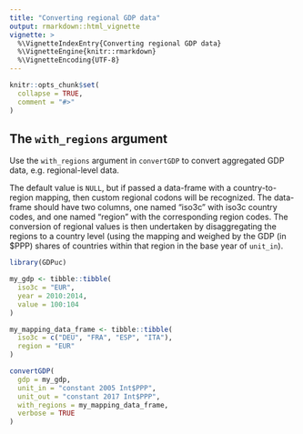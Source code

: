 ```yaml
---
title: "Converting regional GDP data"
output: rmarkdown::html_vignette
vignette: >
  %\VignetteIndexEntry{Converting regional GDP data}
  %\VignetteEngine{knitr::rmarkdown}
  %\VignetteEncoding{UTF-8}
---
```


```r
knitr::opts_chunk$set(
  collapse = TRUE,
  comment = "#>"
)
```

## The `with_regions` argument

Use the `with_regions` argument in `convertGDP` to convert aggregated GDP data, e.g. regional-level data. 
  
The default value is `NULL`, but if passed a data-frame with a country-to-region mapping, then custom regional codons will be recognized. The data-frame should have two columns, one named "iso3c" with iso3c country codes, and one named "region" with the corresponding region codes. The conversion of regional values is then undertaken by disaggregating the regions to a country level (using the mapping and weighed by the GDP (in $PPP) shares of countries within that region in the base year of `unit_in`).

```r
library(GDPuc)

my_gdp <- tibble::tibble(
  iso3c = "EUR", 
  year = 2010:2014, 
  value = 100:104
)

my_mapping_data_frame <- tibble::tibble(
  iso3c = c("DEU", "FRA", "ESP", "ITA"), 
  region = "EUR"
)

convertGDP(
  gdp = my_gdp, 
  unit_in = "constant 2005 Int$PPP", 
  unit_out = "constant 2017 Int$PPP",
  with_regions = my_mapping_data_frame,
  verbose = TRUE
)
```

